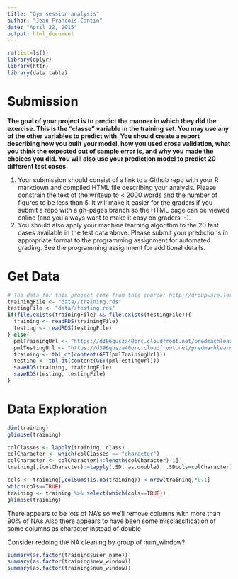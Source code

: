 ```yaml
---
title: "Gym session analysis"
author: "Jean-Francois Cantin"
date: "April 22, 2015"
output: html_document
---
```


```r
rm(list=ls())
library(dplyr)
library(httr)
library(data.table)
```

# Submission
**The goal of your project is to predict the manner in which they did the exercise. This is the "classe" variable in the training set. You may use any of the other variables to predict with. You should create a report describing how you built your model, how you used cross validation, what you think the expected out of sample error is, and why you made the choices you did. You will also use your prediction model to predict 20 different test cases. **

1. Your submission should consist of a link to a Github repo with your R markdown and compiled HTML file describing your analysis. Please constrain the text of the writeup to < 2000 words and the number of figures to be less than 5. It will make it easier for the graders if you submit a repo with a gh-pages branch so the HTML page can be viewed online (and you always want to make it easy on graders :-).
2. You should also apply your machine learning algorithm to the 20 test cases available in the test data above. Please submit your predictions in appropriate format to the programming assignment for automated grading. See the programming assignment for additional details. 

# Get Data
```r
# The data for this project come from this source: http://groupware.les.inf.puc-rio.br/har
trainingFile <- "data//training.rds"
testingFile <- "data//testing.rds"
if(file.exists(trainingFile) && file.exists(testingFile)){
  training <- readRDS(trainingFile)
  testing <- readRDS(testingFile)
} else{
  pmlTrainingUrl <- "https://d396qusza40orc.cloudfront.net/predmachlearn/pml-training.csv"
  pmlTestingUrl <- "https://d396qusza40orc.cloudfront.net/predmachlearn/pml-testing.csv"
  training <- tbl_dt(content(GET(pmlTrainingUrl)))
  testing <- tbl_dt(content(GET(pmlTestingUrl)))
  saveRDS(training, trainingFile)
  saveRDS(testing, testingFile)
}
```

# Data Exploration
```r
dim(training)
glimpse(training)

colClasses <- lapply(training, class)
colCharacter <- which(colClasses == "character")
colCharacter <- colCharacter[4:length(colCharacter)-1]
training[,(colCharacter):=lapply(.SD, as.double), .SDcols=colCharacter]

cols <- training[,colSums(is.na(training)) < nrow(training)*0.1]
which(cols==TRUE)
training <- training %>% select(which(cols==TRUE))
glimpse(training)
```

There appears to be lots of NA's so we'll remove columns with more than 90% of NA's 
Also there appears to have been some misclassification of some columns as character instead of double

Consider redoing the NA cleaning by group of num_window?

```r
summary(as.factor(training$user_name))
summary(as.factor(training$new_window))
summary(as.factor(training$num_window))
```





